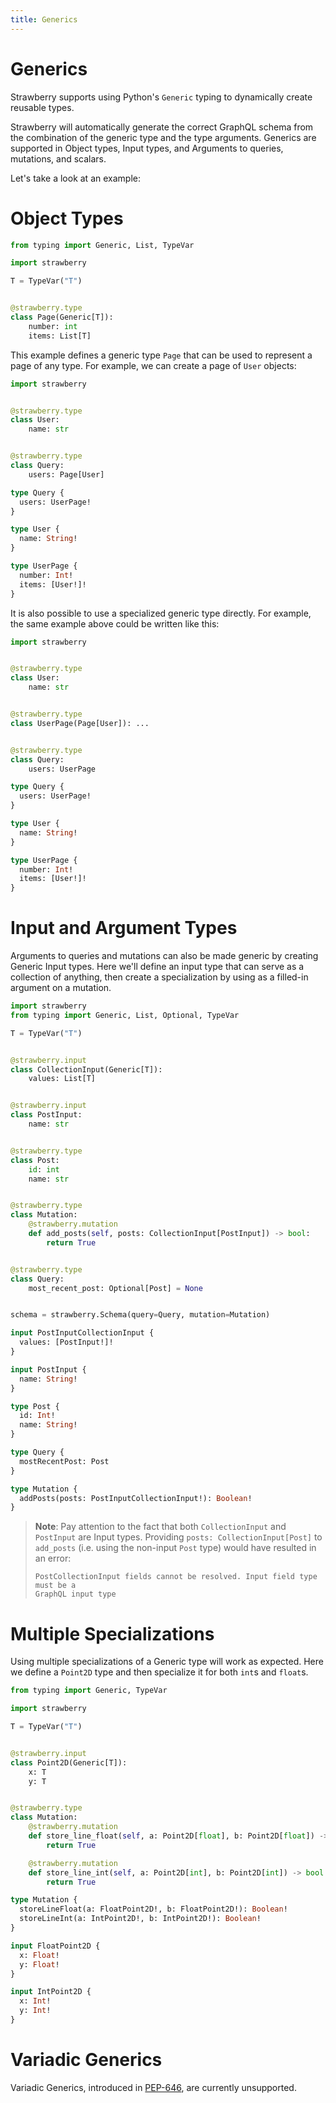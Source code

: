 ```yaml
---
title: Generics
---
```


# Generics

Strawberry supports using Python's `Generic` typing to dynamically create
reusable types.

Strawberry will automatically generate the correct GraphQL schema from the
combination of the generic type and the type arguments. Generics are supported
in Object types, Input types, and Arguments to queries, mutations, and scalars.

Let's take a look at an example:

# Object Types

```python
from typing import Generic, List, TypeVar

import strawberry

T = TypeVar("T")


@strawberry.type
class Page(Generic[T]):
    number: int
    items: List[T]
```

This example defines a generic type `Page` that can be used to represent a page
of any type. For example, we can create a page of `User` objects:

<CodeGrid>


```python
import strawberry


@strawberry.type
class User:
    name: str


@strawberry.type
class Query:
    users: Page[User]
```

```graphql
type Query {
  users: UserPage!
}

type User {
  name: String!
}

type UserPage {
  number: Int!
  items: [User!]!
}
```

</CodeGrid>


It is also possible to use a specialized generic type directly. For example, the
same example above could be written like this:

<CodeGrid>


```python
import strawberry


@strawberry.type
class User:
    name: str


@strawberry.type
class UserPage(Page[User]): ...


@strawberry.type
class Query:
    users: UserPage
```

```graphql
type Query {
  users: UserPage!
}

type User {
  name: String!
}

type UserPage {
  number: Int!
  items: [User!]!
}
```

</CodeGrid>


# Input and Argument Types

Arguments to queries and mutations can also be made generic by creating Generic
Input types. Here we'll define an input type that can serve as a collection of
anything, then create a specialization by using as a filled-in argument on a
mutation.

<CodeGrid>


```python
import strawberry
from typing import Generic, List, Optional, TypeVar

T = TypeVar("T")


@strawberry.input
class CollectionInput(Generic[T]):
    values: List[T]


@strawberry.input
class PostInput:
    name: str


@strawberry.type
class Post:
    id: int
    name: str


@strawberry.type
class Mutation:
    @strawberry.mutation
    def add_posts(self, posts: CollectionInput[PostInput]) -> bool:
        return True


@strawberry.type
class Query:
    most_recent_post: Optional[Post] = None


schema = strawberry.Schema(query=Query, mutation=Mutation)
```

```graphql
input PostInputCollectionInput {
  values: [PostInput!]!
}

input PostInput {
  name: String!
}

type Post {
  id: Int!
  name: String!
}

type Query {
  mostRecentPost: Post
}

type Mutation {
  addPosts(posts: PostInputCollectionInput!): Boolean!
}
```

</CodeGrid>


> **Note**: Pay attention to the fact that both `CollectionInput` and
> `PostInput` are Input types. Providing `posts: CollectionInput[Post]` to
> `add_posts` (i.e. using the non-input `Post` type) would have resulted in an
> error:
>
> ```
> PostCollectionInput fields cannot be resolved. Input field type must be a
> GraphQL input type
> ```
>


# Multiple Specializations

Using multiple specializations of a Generic type will work as expected. Here we
define a `Point2D` type and then specialize it for both `int`s and `float`s.

<CodeGrid>


```python
from typing import Generic, TypeVar

import strawberry

T = TypeVar("T")


@strawberry.input
class Point2D(Generic[T]):
    x: T
    y: T


@strawberry.type
class Mutation:
    @strawberry.mutation
    def store_line_float(self, a: Point2D[float], b: Point2D[float]) -> bool:
        return True

    @strawberry.mutation
    def store_line_int(self, a: Point2D[int], b: Point2D[int]) -> bool:
        return True
```

```graphql
type Mutation {
  storeLineFloat(a: FloatPoint2D!, b: FloatPoint2D!): Boolean!
  storeLineInt(a: IntPoint2D!, b: IntPoint2D!): Boolean!
}

input FloatPoint2D {
  x: Float!
  y: Float!
}

input IntPoint2D {
  x: Int!
  y: Int!
}
```

</CodeGrid>


# Variadic Generics

Variadic Generics, introduced in [PEP-646][pep-646], are currently unsupported.

[pep-646]: https://peps.python.org/pep-0646/
